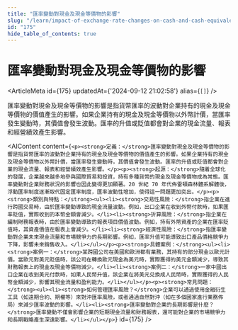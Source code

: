 ```yaml
---
title: "匯率變動對現金及現金等價物的影響"
slug: "/learn/impact-of-exchange-rate-changes-on-cash-and-cash-equivalents-175"
id: "175"
hide_table_of_contents: true
---
```



# 匯率變動對現金及現金等價物的影響

<ArticleMeta id={175} updatedAt={'2024-09-12 21:02:58'} alias={`[]`} />
<div className='border-solid border-b border-t-0 my-4 border-[var(--ifm-color-gray-300)]' />

匯率變動對現金及現金等價物的影響是指貨幣匯率的波動對企業持有的現金及現金等價物的價值產生的影響。如果企業持有的現金及現金等價物以外幣計價，當匯率發生變動時，其價值會發生波動。匯率的升值或貶值都會對企業的現金流量、報表和經營績效產生影響。

<AIContent content={`<p><strong>定義：</strong>匯率變動對現金及現金等價物的影響是指貨幣匯率的波動對企業持有的現金及現金等價物的價值產生的影響。如果企業持有的現金及現金等價物以外幣計價，當匯率發生變動時，其價值會發生波動。匯率的升值或貶值都會對企業的現金流量、報表和經營績效產生影響。</p><p><strong>起源：</strong>隨着全球化的發展，企業越來越多地參與國際貿易和投資，持有多種貨幣的現金及現金等價物成為常態。匯率變動對企業財務狀況的影響也因此變得更加顯著。20 世紀 70 年代佈雷頓森林體系解體後，浮動匯率制度逐漸取代固定匯率制度，匯率波動性增加，使得這一問題更加突出。</p><p><strong>類別與特點：</strong><ul><li><strong>交易性風險：</strong>指企業在進行跨國交易時，由於匯率變動導致的現金流量波動。例如，出口企業在收到外幣付款時，如果匯率貶值，實際收到的本幣金額會減少。</li><li><strong>折算風險：</strong>指企業在編制財務報表時，由於匯率變動導致的報表項目價值波動。例如，持有外幣資產的企業在匯率貶值時，其資產價值在報表上會減少。</li><li><strong>經濟性風險：</strong>指匯率變動對企業未來現金流量和市場競爭力的長期影響。例如，匯率升值可能導致出口產品價格競爭力下降，影響未來銷售收入。</li></ul></p><p><strong>具體案例：</strong><ul><li><strong>案例一：</strong>某跨國公司在美國和歐洲都有業務，其持有的部分現金以歐元計價。當歐元對美元貶值時，該公司在轉換歐元現金為美元時，實際獲得的美元金額減少，導致其財務報表上的現金及現金等價物減少。</li><li><strong>案例二：</strong>一家中國出口企業在收到美元付款時，如果人民幣升值，該企業在將美元兑換成人民幣時，實際獲得的人民幣金額減少，影響其現金流量和盈利能力。</li></ul></p><p><strong>常見問題：</strong><ul><li><strong>如何管理匯率風險？</strong>企業可以通過使用金融衍生工具（如遠期合約、期權等）來對沖匯率風險，或者通過自然對沖（如在多個國家進行業務佈局）來減少匯率波動的影響。</li><li><strong>匯率變動對企業的長期影響是什麼？</strong>匯率變動不僅會影響企業的短期現金流量和財務報表，還可能對企業的市場競爭力和長期戰略產生深遠影響。</li></ul></p>`} id={175} />
